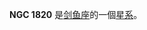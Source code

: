 {{NGCInfoBox|NGCID=NGC 1820|發現者=約翰·弗里德里希·威廉·赫歇爾|發現日期=1837年1月2日|其他編號=ESO 85-SC39|曆元=J2000.0|赤經=5時4分4秒
|赤緯=-67°15'18"|星座=剑鱼座|星體=星系|星等=9|表面亮度=|藍等=}}

'''NGC 1820''' 是[[剑鱼座|剑鱼座]]的一個[[星系|星系]]。

{{NGCReference|1820}}
{{Catalogs|NGC=1820}}